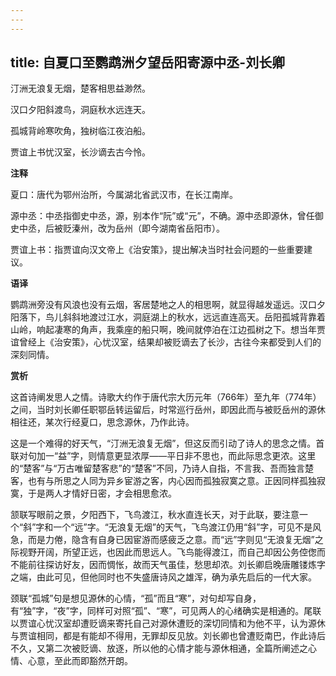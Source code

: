 ```yaml
---
---
---
```

title: 自夏口至鹦鹉洲夕望岳阳寄源中丞-刘长卿
---

汀洲无浪复无烟，楚客相思益渺然。

汉口夕阳斜渡鸟，洞庭秋水远连天。

孤城背岭寒吹角，独树临江夜泊船。

贾谊上书忧汉室，长沙谪去古今怜。

**注释**

夏口：唐代为鄂州治所，今属湖北省武汉市，在长江南岸。

源中丞：中丞指御史中丞，源，别本作“阮”或“元”，不确。源中丞即源休，曾任御史中丞，后被贬溱州，改为岳州（即今湖南省岳阳市）。

贾谊上书：指贾谊向汉文帝上《治安策》，提出解决当时社会问题的一些重要建议。

**语译**

鹦鹉洲旁没有风浪也没有云烟，客居楚地之人的相思啊，就显得越发遥远。汉口夕阳落下，鸟儿斜斜地渡过江水，洞庭湖上的秋水，远远直连高天。岳阳孤城背靠着山岭，响起凄寒的角声，我乘座的船只啊，晚间就停泊在江边孤树之下。想当年贾谊曾经上《治安策》，心忧汉室，结果却被贬谪去了长沙，古往今来都受到人们的深刻同情。

**赏析**

这首诗阐发思人之情。诗歌大约作于唐代宗大历元年（766年）至九年（774年）之间，当时刘长卿任职鄂岳转运留后，时常巡行岳州，即因此而与被贬岳州的源休相往还，某次行经夏口，思念源休，乃作此诗。

这是一个难得的好天气，“汀洲无浪复无烟”，但这反而引动了诗人的思念之情。首联对句加一“益”字，则情意更显浓厚——平日非不思也，而此际思念更浓。这里的“楚客”与“万古唯留楚客悲”的“楚客”不同，乃诗人自指，不言我、吾而独言楚客，也有与所思之人同为异乡宦游之客，内心因而孤独寂寞之意。正因同样孤独寂寞，于是两人才情好日密，才会相思愈浓。

颔联写眼前之景，夕阳西下，飞鸟渡江，秋水直连长天，对于此联，要注意一个“斜”字和一个“远”字。“无浪复无烟”的天气，飞鸟渡江仍用“斜”字，可见不是风急，而是力倦，隐含有自身已因宦游而感疲乏之意。而“远”字则见“无浪复无烟”之际视野开阔，所望正远，也因此而思远人。飞鸟能得渡江，而自己却因公务倥偬而不能前往探访好友，因而惆怅，故而天气虽佳，愁思却浓。刘长卿启晚唐雕镂炼字之端，由此可见，但他同时也不失盛唐诗风之雄浑，确为承先启后的一代大家。

颈联“孤城”句是想见源休的心情，“孤”而且“寒”，对句却写自身，有“独”字，“夜”字，同样可对照“孤”、“寒”，可见两人的心绪确实是相通的。尾联以贾谊心忧汉室却遭贬谪来寄托自己对源休遭贬的深切同情和为他不平，认为源休与贾谊相同，都是有能却不得用，无罪却反见放。刘长卿也曾遭贬南巴，作此诗后不久，又第二次被贬谪、放逐，所以他的心情才能与源休相通，全篇所阐述之心情、心意，至此而即豁然开朗。